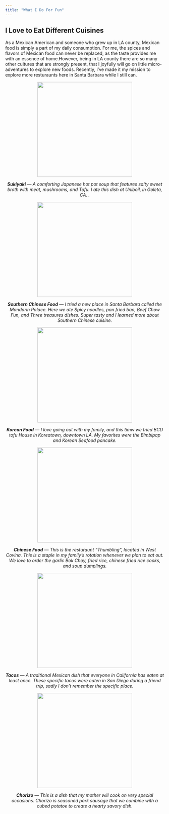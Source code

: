 ```yaml
---
title: "What I Do For Fun"
---
```


## I Love to Eat Different Cuisines

As a Mexican American and someone who grew up in LA county, Mexican food is simply a part of my daily consumption. For me, the spices and flavors of Mexican food can never be replaced, as the taste provides me with an essence of home.However, being in LA county there are so many other cultures that are strongly present, that I joyfully will go on little micro-adventures to explore new foods. Recently, I've made it my mission to explore more resturaunts here in Santa Barbara while I still can.

::: {layout-ncol="3"}

::: {style="text-align: center;"}
<img src="images/Food1.png" width="300"/>

<p><em>**Sukiyaki** — A comforting Japanese hot pot soup that features salty sweet broth with meat, mushrooms, and Tofu. I ate this dish at Uniboil, in Goleta, CA. .</em></p>
:::


::: {style="text-align: center;"}
<img src="images/Food2.png" width="300"/>

<p><em>**Southern Chinese Food** — I tried a new place in Santa Barbara called the Mandarin Palace. Here we ate Spicy noodles, pan fried bao, Beef Chow Fun, and Three treasures dishes. Super tasty and I learned more about Southern Chinese cuisine.</em></p>
:::

::: {style="text-align: center;"}
<img src="images/Food3.png" width="300"/>

<p><em>**Korean Food** — I love going out with my family, and this timw we tried BCD tofu House in Koreatown, downtown LA. My favorites were the Bimbipap and Korean Seafood pancake.</em></p>
:::

::: {style="text-align: center;"}
<img src="images/Food4.png" width="300"/>

<p><em>**Chinese Food** — This is the resturaunt "Thumbling", located in West Covina. This is a staple in my family's rotation whenever we plan to eat out. We love to order the garlic Bok Choy, fried rice, chinese fried rice cooks, and soup dumplings.</em></p>
:::

::: {style="text-align: center;"}
<img src="images/Food5.png" width="300"/>

<p><em>**Tacos** — A traditional Mexican dish that everyone in California has eaten at least once. These specific tacos were eaten in San Diego during a friend trip, sadly I don't remember the specific place.</em></p>
:::

::: {style="text-align: center;"}
<img src="images/Food7.png" width="300"/>

<p><em>**Chorizo** — This is a dish that my mother will cook on very special occasions. Chorizo is seasoned pork sausage that we combine with a cubed potatoe to create a hearty savory dish.</em></p>
:::

:::
